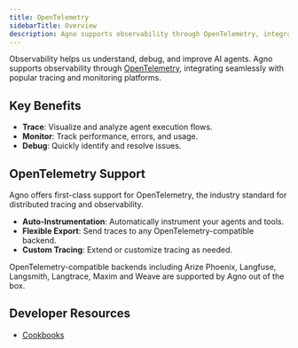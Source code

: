 ```yaml
---
title: OpenTelemetry
sidebarTitle: Overview
description: Agno supports observability through OpenTelemetry, integrating seamlessly with popular tracing and monitoring platforms.
---
```


Observability helps us understand, debug, and improve AI agents. Agno supports observability through [OpenTelemetry](https://opentelemetry.io/), integrating seamlessly with popular tracing and monitoring platforms.

## Key Benefits
- **Trace**: Visualize and analyze agent execution flows.
- **Monitor**: Track performance, errors, and usage.
- **Debug**: Quickly identify and resolve issues.

## OpenTelemetry Support

Agno offers first-class support for OpenTelemetry, the industry standard for distributed tracing and observability.
- **Auto-Instrumentation**: Automatically instrument your agents and tools.
- **Flexible Export**: Send traces to any OpenTelemetry-compatible backend.
- **Custom Tracing**: Extend or customize tracing as needed.

<Note>
OpenTelemetry-compatible backends including Arize Phoenix, Langfuse, Langsmith, Langtrace, Maxim and Weave are supported by Agno out of the box.
</Note>

## Developer Resources
- [Cookbooks](https://github.com/agno-agi/agno/tree/main/cookbook/observability)